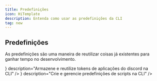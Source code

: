 ```yaml
---
title: Predefinições
icon: HiTemplate
description: Entenda como usar as predefinições da CLI
tag: new 
---
```


## Predefinições

As predefinições são uma maneira de reutilizar coisas já existentes para ganhar tempo no desenvolvimento.

<Cards className="lg:grid-cols-2">
	<Card
		href="/docs/presets/tokens"
		title="Tokens"
		icon={<icons.IoMdKey/>}
		description="Armazene e reutilize tokens de aplicações do discord na CLI"
	/>
	<Card
		href="/docs/presets/scripts"
		title="Scripts"
		icon={<icons.PiFilesFill/>}
		description="Crie e gerencie predefinições de scripts na CLI"
	/>
</Cards>